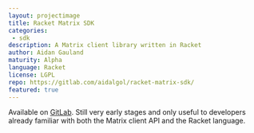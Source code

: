 ```yaml
---
layout: projectimage
title: Racket Matrix SDK
categories: 
 - sdk
description: A Matrix client library written in Racket
author: Aidan Gauland
maturity: Alpha
language: Racket
license: LGPL
repo: https://gitlab.com/aidalgol/racket-matrix-sdk/
featured: true
---
```


Available on [GitLab](https://gitlab.com/aidalgol/racket-matrix-sdk/).  Still very early stages and only useful to developers already familiar with both the Matrix client API and the Racket language.
